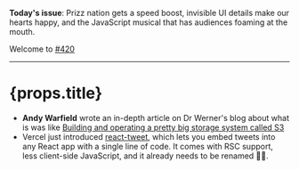 **Today's issue**: Prizz nation gets a speed boost, invisible UI details make our hearts happy, and the JavaScript musical that has audiences foaming at the mouth.

Welcome to [#420](#)

---

# {props.title}

- **Andy Warfield** wrote an in-depth article on Dr Werner's blog about what is was like [Building and operating a pretty big storage system called S3](#)
- Vercel just introduced [react-tweet](#), which lets you embed tweets into any React app with a single line of code. It comes with RSC support, less client-side JavaScript, and it already needs to be renamed 🙅‍♂️.